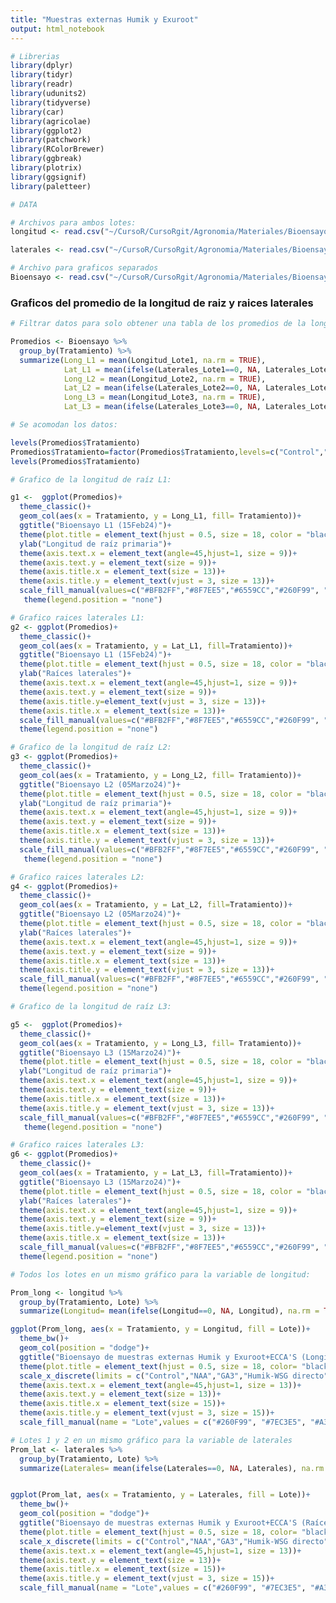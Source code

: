 ```yaml
---
title: "Muestras externas Humik y Exuroot"
output: html_notebook
---
```


```r
# Librerias
library(dplyr)
library(tidyr) 
library(readr) 
library(udunits2)
library(tidyverse)
library(car)
library(agricolae)
library(ggplot2)
library(patchwork)
library(RColorBrewer)
library(ggbreak)
library(plotrix)
library(ggsignif)
library(paletteer)

# DATA

# Archivos para ambos lotes:
longitud <- read.csv("~/CursoR/CursoRgit/Agronomia/Materiales/Bioensayo muestras externas Humik_longitud.csv")

laterales <- read.csv("~/CursoR/CursoRgit/Agronomia/Materiales/Bioensayo muestras externas Humik_laterales.csv")

# Archivo para graficos separados
Bioensayo <- read.csv("~/CursoR/CursoRgit/Agronomia/Materiales/Bioensayo muestras externas_humik.csv")
```

### Graficos del promedio de la longitud de raiz y raices laterales 

```r
# Filtrar datos para solo obtener una tabla de los promedios de la longitud de raiz para los tres lotes:

Promedios <- Bioensayo %>%
  group_by(Tratamiento) %>%
  summarize(Long_L1 = mean(Longitud_Lote1, na.rm = TRUE),
            Lat_L1 = mean(ifelse(Laterales_Lote1==0, NA, Laterales_Lote1), na.rm = TRUE),
            Long_L2 = mean(Longitud_Lote2, na.rm = TRUE),
            Lat_L2 = mean(ifelse(Laterales_Lote2==0, NA, Laterales_Lote2), na.rm = TRUE),
            Long_L3 = mean(Longitud_Lote3, na.rm = TRUE),
            Lat_L3 = mean(ifelse(Laterales_Lote3==0, NA, Laterales_Lote3), na.rm = TRUE))

# Se acomodan los datos:

levels(Promedios$Tratamiento)
Promedios$Tratamiento=factor(Promedios$Tratamiento,levels=c("Control","NAA","GA3","Humik-WSG directo", "Humik-WSG 1:20","Humik-WSG 1:50","Humik-WSP directo", "Humik-WSP 1:20","Humik-WSP 1:50","Humik-ONE directo","Humik-ONE 1:20","Humik-ONE 1:50", "Ful-Grow Gold 2x directo","Ful-Grow Gold 2x 1:20","Ful-Grow Gold 2x 1:50", "Exuroot+ECCA M directo", "Exuroot+ECCA M 1:20", "Exuroot+ECCA M 1:50", "Exuroot+ECCA S/M directo", "Exuroot+ECCA S/M 1:20", "Exuroot+ECCA S/M 1:50"))
levels(Promedios$Tratamiento)

# Grafico de la longitud de raíz L1:

g1 <-  ggplot(Promedios)+
  theme_classic()+
  geom_col(aes(x = Tratamiento, y = Long_L1, fill= Tratamiento))+
  ggtitle("Bioensayo L1 (15Feb24)")+
  theme(plot.title = element_text(hjust = 0.5, size = 18, color = "black", face = "bold"))+
  ylab("Longitud de raíz primaria")+
  theme(axis.text.x = element_text(angle=45,hjust=1, size = 9))+
  theme(axis.text.y = element_text(size = 9))+
  theme(axis.title.x = element_text(size = 13))+
  theme(axis.title.y = element_text(vjust = 3, size = 13))+
  scale_fill_manual(values=c("#BFB2FF","#8F7EE5","#6559CC","#260F99", "#260F99","#260F99","#0F6B99", "#0F6B99","#0F6B99", "#7EC3E5", "#7EC3E5", "#7EC3E5","#6B990F","#6B990F","#6B990F","#A3CC51" ,"#A3CC51","#A3CC51", "#C3E58E", "#C3E58E", "#C3E58E"))+
   theme(legend.position = "none")

# Grafico raices laterales L1:
g2 <- ggplot(Promedios)+
  theme_classic()+
  geom_col(aes(x = Tratamiento, y = Lat_L1, fill=Tratamiento))+
  ggtitle("Bioensayo L1 (15Feb24)")+
  theme(plot.title = element_text(hjust = 0.5, size = 18, color = "black", face = "bold"))+
  ylab("Raíces laterales")+
  theme(axis.text.x = element_text(angle=45,hjust=1, size = 9))+
  theme(axis.text.y = element_text(size = 9))+
  theme(axis.title.y=element_text(vjust = 3, size = 13))+
  theme(axis.title.x = element_text(size = 13))+
  scale_fill_manual(values=c("#BFB2FF","#8F7EE5","#6559CC","#260F99", "#260F99","#260F99","#0F6B99", "#0F6B99","#0F6B99", "#7EC3E5", "#7EC3E5", "#7EC3E5","#6B990F","#6B990F","#6B990F","#A3CC51" ,"#A3CC51","#A3CC51", "#C3E58E", "#C3E58E", "#C3E58E"))+
  theme(legend.position = "none")

# Grafico de la longitud de raíz L2:
g3 <- ggplot(Promedios)+
  theme_classic()+
  geom_col(aes(x = Tratamiento, y = Long_L2, fill= Tratamiento))+
  ggtitle("Bioensayo L2 (05Marzo24)")+
  theme(plot.title = element_text(hjust = 0.5, size = 18, color = "black", face = "bold"))+
  ylab("Longitud de raíz primaria")+
  theme(axis.text.x = element_text(angle=45,hjust=1, size = 9))+
  theme(axis.text.y = element_text(size = 9))+
  theme(axis.title.x = element_text(size = 13))+
  theme(axis.title.y = element_text(vjust = 3, size = 13))+
  scale_fill_manual(values=c("#BFB2FF","#8F7EE5","#6559CC","#260F99", "#260F99","#260F99","#0F6B99", "#0F6B99","#0F6B99", "#7EC3E5", "#7EC3E5", "#7EC3E5","#6B990F","#6B990F","#6B990F","#A3CC51" ,"#A3CC51","#A3CC51", "#C3E58E", "#C3E58E", "#C3E58E"))+
   theme(legend.position = "none")

# Grafico raices laterales L2:
g4 <- ggplot(Promedios)+
  theme_classic()+
  geom_col(aes(x = Tratamiento, y = Lat_L2, fill=Tratamiento))+
  ggtitle("Bioensayo L2 (05Marzo24)")+
  theme(plot.title = element_text(hjust = 0.5, size = 18, color = "black", face = "bold"))+
  ylab("Raíces laterales")+
  theme(axis.text.x = element_text(angle=45,hjust=1, size = 9))+
  theme(axis.text.y = element_text(size = 9))+
  theme(axis.title.x = element_text(size = 13))+
  theme(axis.title.y = element_text(vjust = 3, size = 13))+
  scale_fill_manual(values=c("#BFB2FF","#8F7EE5","#6559CC","#260F99", "#260F99","#260F99","#0F6B99", "#0F6B99","#0F6B99", "#7EC3E5", "#7EC3E5", "#7EC3E5","#6B990F","#6B990F","#6B990F","#A3CC51" ,"#A3CC51","#A3CC51", "#C3E58E", "#C3E58E", "#C3E58E"))+
  theme(legend.position = "none")

# Grafico de la longitud de raíz L3:

g5 <-  ggplot(Promedios)+
  theme_classic()+
  geom_col(aes(x = Tratamiento, y = Long_L3, fill= Tratamiento))+
  ggtitle("Bioensayo L3 (15Marzo24)")+
  theme(plot.title = element_text(hjust = 0.5, size = 18, color = "black", face = "bold"))+
  ylab("Longitud de raíz primaria")+
  theme(axis.text.x = element_text(angle=45,hjust=1, size = 9))+
  theme(axis.text.y = element_text(size = 9))+
  theme(axis.title.x = element_text(size = 13))+
  theme(axis.title.y = element_text(vjust = 3, size = 13))+
  scale_fill_manual(values=c("#BFB2FF","#8F7EE5","#6559CC","#260F99", "#260F99","#260F99","#0F6B99", "#0F6B99","#0F6B99", "#7EC3E5", "#7EC3E5", "#7EC3E5","#6B990F","#6B990F","#6B990F","#A3CC51" ,"#A3CC51","#A3CC51", "#C3E58E", "#C3E58E", "#C3E58E"))+
   theme(legend.position = "none")

# Grafico raices laterales L3:
g6 <- ggplot(Promedios)+
  theme_classic()+
  geom_col(aes(x = Tratamiento, y = Lat_L3, fill=Tratamiento))+
  ggtitle("Bioensayo L3 (15Marzo24)")+
  theme(plot.title = element_text(hjust = 0.5, size = 18, color = "black", face = "bold"))+
  ylab("Raíces laterales")+
  theme(axis.text.x = element_text(angle=45,hjust=1, size = 9))+
  theme(axis.text.y = element_text(size = 9))+
  theme(axis.title.y=element_text(vjust = 3, size = 13))+
  theme(axis.title.x = element_text(size = 13))+
  scale_fill_manual(values=c("#BFB2FF","#8F7EE5","#6559CC","#260F99", "#260F99","#260F99","#0F6B99", "#0F6B99","#0F6B99", "#7EC3E5", "#7EC3E5", "#7EC3E5","#6B990F","#6B990F","#6B990F","#A3CC51" ,"#A3CC51","#A3CC51", "#C3E58E", "#C3E58E", "#C3E58E"))+
  theme(legend.position = "none")
```

```r
# Todos los lotes en un mismo gráfico para la variable de longitud:

Prom_long <- longitud %>%
  group_by(Tratamiento, Lote) %>%
  summarize(Longitud= mean(ifelse(Longitud==0, NA, Longitud), na.rm = TRUE))

ggplot(Prom_long, aes(x = Tratamiento, y = Longitud, fill = Lote))+
  theme_bw()+
  geom_col(position = "dodge")+
  ggtitle("Bioensayo de muestras externas Humik y Exuroot+ECCA'S (Longitud raíz primaria)")+
  theme(plot.title = element_text(hjust = 0.5, size = 18, color= "black", face = "bold"))+
  scale_x_discrete(limits = c("Control","NAA","GA3","Humik-WSG directo", "Humik-WSG 1:20","Humik-WSG 1:50","Humik-WSP directo", "Humik-WSP 1:20","Humik-WSP 1:50","Humik-ONE directo","Humik-ONE 1:20","Humik-ONE 1:50", "Ful-Grow Gold 2x directo","Ful-Grow Gold 2x 1:20","Ful-Grow Gold 2x 1:50", "Exuroot+ECCA M directo", "Exuroot+ECCA M 1:20", "Exuroot+ECCA M 1:50", "Exuroot+ECCA S/M directo", "Exuroot+ECCA S/M 1:20", "Exuroot+ECCA S/M 1:50"))+
  theme(axis.text.x = element_text(angle=45,hjust=1, size = 13))+
  theme(axis.text.y = element_text(size = 13))+
  theme(axis.title.x = element_text(size = 15))+
  theme(axis.title.y = element_text(vjust = 3, size = 15))+
  scale_fill_manual(name = "Lote",values = c("#260F99", "#7EC3E5", "#A3CC51"))

# Lotes 1 y 2 en un mismo gráfico para la variable de laterales
Prom_lat <- laterales %>%
  group_by(Tratamiento, Lote) %>%
  summarize(Laterales= mean(ifelse(Laterales==0, NA, Laterales), na.rm = TRUE))


ggplot(Prom_lat, aes(x = Tratamiento, y = Laterales, fill = Lote))+
  theme_bw()+
  geom_col(position = "dodge")+
  ggtitle("Bioensayo de muestras externas Humik y Exuroot+ECCA'S (Raíces laterales)")+
  theme(plot.title = element_text(hjust = 0.5, size = 18, color= "black", face = "bold"))+
  scale_x_discrete(limits = c("Control","NAA","GA3","Humik-WSG directo", "Humik-WSG 1:20","Humik-WSG 1:50","Humik-WSP directo", "Humik-WSP 1:20","Humik-WSP 1:50","Humik-ONE directo","Humik-ONE 1:20","Humik-ONE 1:50", "Ful-Grow Gold 2x directo","Ful-Grow Gold 2x 1:20","Ful-Grow Gold 2x 1:50", "Exuroot+ECCA M directo", "Exuroot+ECCA M 1:20", "Exuroot+ECCA M 1:50", "Exuroot+ECCA S/M directo", "Exuroot+ECCA S/M 1:20", "Exuroot+ECCA S/M 1:50"))+
  theme(axis.text.x = element_text(angle=45,hjust=1, size = 13))+
  theme(axis.text.y = element_text(size = 13))+
  theme(axis.title.x = element_text(size = 15))+
  theme(axis.title.y = element_text(vjust = 3, size = 15))+
  scale_fill_manual(name = "Lote",values = c("#260F99", "#7EC3E5", "#A3CC51"))
```
